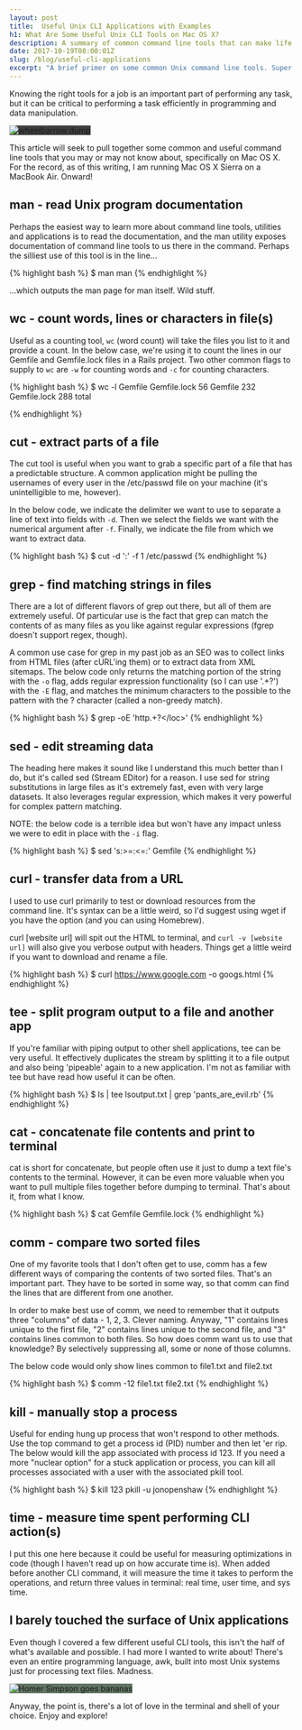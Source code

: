 ```yaml
---
layout: post
title:  Useful Unix CLI Applications with Examples
h1: What Are Some Useful Unix CLI Tools on Mac OS X?
description: A summary of common command line tools that can make life easier and accomplish common tasks. Work smart, not hard!
date: 2017-10-19T08:00:01Z
slug: /blog/useful-cli-applications
excerpt: "A brief primer on some common Unix command line tools. Super beginner level."
---
```

Knowing the right tools for a job is an important part of performing any task, but it can be critical to performing a task efficiently in programming and data manipulation.

<img src="https://media1.tenor.com/images/92e21cacf78ad39c1027e633c289d19a/tenor.gif?itemid=12003314" alt="wheelbarrow dump" style="max-width: 518px; background-color: rgb(63, 63, 63);">

This article will seek to pull together some common and useful command line tools that you may or may not know about, specifically on Mac OS X. For the record, as of this writing, I am running Mac OS X Sierra on a MacBook Air. Onward!

## man - read Unix program documentation

Perhaps the easiest way to learn more about command line tools, utilities and applications is to read the documentation, and the man utility exposes documentation of command line tools to us there in the command. Perhaps the silliest use of this tool is in the line...

{% highlight bash %}
$ man man
{% endhighlight %}

...which outputs the man page for man itself. Wild stuff.

## wc - count words, lines or characters in file(s)

Useful as a counting tool, `wc` (word count) will take the files you list to it and provide a count. In the below case, we're using it to count the lines in our Gemfile and Gemfile.lock files in a Rails project. Two other common flags to supply to `wc` are `-w` for counting words and `-c` for counting characters.

{% highlight bash %}
$ wc -l Gemfile Gemfile.lock
    56 Gemfile
   232 Gemfile.lock
   288 total

{% endhighlight %}

## cut - extract parts of a file

The cut tool is useful when you want to grab a specific part of a file that has a predictable structure. A common application might be pulling the usernames of every user in the /etc/passwd file on your machine (it's unintelligible to me, however).

In the below code, we indicate the delimiter we want to use to separate a line of text into fields with `-d`. Then we select the fields we want with the numerical argument after `-f`. Finally, we indicate the file from which we want to extract data.

{% highlight bash %}
$ cut -d ':' -f 1 /etc/passwd
{% endhighlight %}

## grep - find matching strings in files

There are a lot of different flavors of grep out there, but all of them are extremely useful. Of particular use is the fact that grep can match the contents of as many files as you like against regular expressions (fgrep doesn't support regex, though).

A common use case for grep in my past job as an SEO was to collect links from HTML files (after cURL'ing them) or to extract data from XML sitemaps. The below code only returns the matching portion of the string with the `-o` flag, adds regular expression functionality (so I can use '.+?') with the `-E` flag, and matches the minimum characters to the possible to the pattern with the ? character (called a non-greedy match).

{% highlight bash %}
$ grep -oE 'http.+?<\/loc>'
{% endhighlight %}

## sed - edit streaming data

The heading here makes it sound like I understand this much better than I do, but it's called sed (Stream EDitor) for a reason. I use sed for string substitutions in large files as it's extremely fast, even with very large datasets. It also leverages regular expression, which makes it very powerful for complex pattern matching.

NOTE: the below code is a terrible idea but won't have any impact unless we were to edit in place with the `-i` flag.

{% highlight bash %}
$ sed 's:>=:<=:' Gemfile
{% endhighlight %}

## curl - transfer data from a URL

I used to use curl primarily to test or download resources from the command line. It's syntax can be a little weird, so I'd suggest using wget if you have the option (and you can using Homebrew).

curl [website url] will spit out the HTML to terminal, and `curl -v [website url]` will also give you verbose output with headers. Things get a little weird if you want to download and rename a file.

{% highlight bash %}
$ curl https://www.google.com -o googs.html
{% endhighlight %}

## tee - split program output to a file and another app

If you're familiar with piping output to other shell applications, tee can be very useful. It effectively duplicates the stream by splitting it to a file output and also being 'pipeable' again to a new application. I'm not as familiar with tee but have read how useful it can be often.

{% highlight bash %}
$ ls | tee lsoutput.txt | grep 'pants_are_evil.rb'
{% endhighlight %}

## cat - concatenate file contents and print to terminal

cat is short for concatenate, but people often use it just to dump a text file's contents to the terminal. However, it can be even more valuable when you want to pull multiple files together before dumping to terminal. That's about it, from what I know.

{% highlight bash %}
$ cat Gemfile Gemfile.lock
{% endhighlight %}

## comm - compare two sorted files

One of my favorite tools that I don't often get to use, comm has a few different ways of comparing the contents of two sorted files. That's an important part. They have to be sorted in some way, so that comm can find the lines that are different from one another.

In order to make best use of comm, we need to remember that it outputs three "columns" of data - 1, 2, 3. Clever naming. Anyway, "1" contains lines unique to the first file, "2" contains lines unique to the second file, and "3" contains lines common to both files. So how does comm want us to use that knowledge? By selectively suppressing all, some or none of those columns.

The below code would only show lines common to file1.txt and file2.txt

{% highlight bash %}
$ comm -12 file1.txt file2.txt
{% endhighlight %}

## kill - manually stop a process

Useful for ending hung up process that won't respond to other methods. Use the top command to get a process id (PID) number and then let 'er rip. The below would kill the app associated with process id 123. If you need a more "nuclear option" for a stuck application or process, you can kill all processes associated with a user with the associated pkill tool.

{% highlight bash %}
$ kill 123
pkill -u jonopenshaw
{% endhighlight %}

## time - measure time spent performing CLI action(s)

I put this one here because it could be useful for measuring optimizations in code (though I haven't read up on how accurate time is). When added before another CLI command, it will measure the time it takes to perform the operations, and return three values in terminal: real time, user time, and sys time.

## I barely touched the surface of Unix applications

Even though I covered a few different useful CLI tools, this isn't the half of what's available and possible. I had more I wanted to write about! There's even an entire programming language, awk, built into most Unix systems just for processing text files. Madness.

<img src="https://media1.tenor.com/images/f750bb9b61798f26049906e81aee7752/tenor.gif?itemid=4247101" alt="Homer Simpson goes bananas" style="background-color: rgb(96, 116, 97);">

Anyway, the point is, there's a lot of love in the terminal and shell of your choice. Enjoy and explore!
